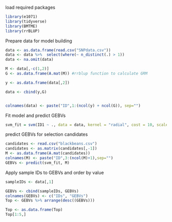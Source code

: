 load required packages
```R
library(e1071)
library(tidyverse)
library(BMTME)
library(rrBLUP)
```

Prepare data for model building
```R
data <- as.data.frame(read.csv("SNPdata.csv"))
data <- data %>%  select(where(~ n_distinct(.) > 1))
data <- na.omit(data)

M <- data[,-c(1,2)]
G <- as.data.frame(A.mat(M)) #rrblup function to calculate GRM

y <- as.data.frame(data[,2])

data <- cbind(y,G)


colnames(data) <- paste("ID",1:(ncol(y) + ncol(G)), sep="")

```

Fit model and predict GEBVs
```R
svm_fit = svm(ID1 ~ ., data = data, kernel = "radial", cost = 10, scale = FALSE)
```

predict GEBVs for selection candidates

```R
candidates <- read.csv("blackbeans.csv")
candidates <- as.matrix(candidates[,-1])
M <- as.data.frame(A.mat(candidates))
colnames(M) <- paste("ID",3:(ncol(M)+1),sep="")
GEBVs <- predict(svm_fit, M)

```

Apply sample IDs to GEBVs and order by value

```R
sampleIDs <- data[,1]

GEBVs <- cbind(sampleIDs, GEBVs)
colnames(GEBVs) <- c("IDs", "GEBVs")
Top <- GEBVs %>% arrange(desc((GEBVs)))

Top <- as.data.frame(Top)
Top[1:5,]

```
